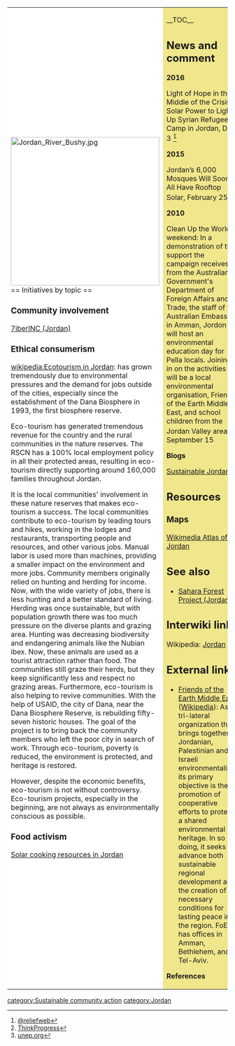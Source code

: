 {| cellpadding="8" cellspacing="0"
|- valign="top" 
| style="background:white" width="52%"|
[[File:Jordan River Bushy.jpg|340px]]<br clear=left>
== Initiatives by topic ==

=== Community involvement ===

[[7iberINC (Jordan)]]

=== Ethical consumerism ===

[[wikipedia:Ecotourism in Jordan]]: has grown tremendously due to environmental pressures and the demand for jobs outside of the cities, especially since the establishment of the Dana Biosphere in 1993, the first biosphere reserve.

Eco-tourism has generated tremendous revenue for the country and the rural communities in the nature reserves. The RSCN has a 100% local employment policy in all their protected areas, resulting in eco-tourism directly supporting around 160,000 families throughout Jordan.  

It is the local communities' involvement in these nature reserves that makes eco-tourism a success. The local communities contribute to eco-tourism by leading tours and hikes, working in the lodges and restaurants, transporting people and resources, and other various jobs. Manual labor is used more than machines, providing a smaller impact on the environment and more jobs. Community members originally relied on hunting and herding for income. Now, with the wide variety of jobs, there is less hunting and a better standard of living. Herding was once sustainable, but with population growth there was too much pressure on the diverse plants and grazing area. Hunting was decreasing biodiversity and endangering animals like the Nubian ibex. Now, these animals are used as a tourist attraction rather than food. The communities still graze their herds, but they keep significantly less and respect no grazing areas. Furthermore, eco-tourism is also helping to revive communities. With the help of USAID, the city of Dana, near the Dana Biosphere Reserve, is rebuilding fifty-seven historic houses. The goal of the project is to bring back the community members who left the poor city in search of work. Through eco-tourism, poverty is reduced, the environment is protected, and heritage is restored.

However, despite the economic benefits, eco-tourism is not without controversy. Eco-tourism projects, especially in the beginning, are not always as environmentally conscious as possible.

=== Food activism ===

[[Wikia:solarcooking:Jordan|Solar cooking resources in Jordan]]

| style="background:khaki" |

__TOC__

== News and comment ==

'''2016'''

Light of Hope in the Middle of the Crisis: Solar Power to Light Up Syrian Refugee Camp in Jordan, Dec 3 <ref>[http://reliefweb.int/report/jordan/light-hope-middle-crisis-solar-power-light-syrian-refugee-camp-jordan @reliefweb]</ref>

'''2015'''

Jordan’s 6,000 Mosques Will Soon All Have Rooftop Solar, February 25 <ref>[http://thinkprogress.org/climate/2015/02/25/3626956/jordan-mosques-are-going-solar/ ThinkProgress]</ref>

'''2010'''
 
Clean Up the World weekend: In a demonstration of the support the campaign receives from the Australian Government's Department of Foreign Affairs and Trade, the staff of the Australian Embassy in Amman, Jordon will host an environmental education day for Pella locals. Joining in on the activities will be a local environmental organisation, Friends of the Earth Middle East, and school children from the Jordan Valley area. <ref>[http://www.unep.org/Documents.Multilingual/Default.asp?DocumentID=647&ArticleID=6749&l=en&t=long unep.org]</ref> September 15

'''Blogs'''

[http://bwardam.wordpress.com/ Sustainable Jordan]

== Resources ==

=== Maps ===

[[commons:Atlas_of_Jordan|Wikimedia Atlas of Jordan]]

== See also ==
*[[Sahara Forest Project (Jordan)]]

== Interwiki links ==
Wikipedia: [[wikipedia:Jordan|Jordan]]

== External links ==
*[http://foeme.org Friends of the Earth Middle East], ([[wikipedia:Friends of the Earth Middle East|Wikipedia]]): As a tri-lateral organization that brings together Jordanian, Palestinian and Israeli environmentalists, its primary objective is the promotion of cooperative efforts to protect a shared environmental heritage. In so doing, it seeks to advance both sustainable regional development and the creation of necessary conditions for lasting peace in the region. FoEME has offices in Amman, Bethlehem, and Tel-Aviv.


'''References'''
{{Attrib sca ref|Jordan}}
<references/>
|}


{{scaendmenu}}
[[category:Sustainable community action]]
[[category:Jordan]]